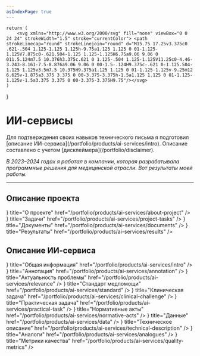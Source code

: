 ```yaml
---
asIndexPage: true
---
```



	return (
		<svg xmlns="http://www.w3.org/2000/svg"	fill="none"	viewBox="0 0 24 24" strokeWidth="1.5" stroke="currentColor"> <path	strokeLinecap="round" strokeLinejoin="round" d="M15.75 17.25v3.375c0 .621-.504 1.125-1.125 1.125h-9.75a1.125 1.125 0 01-1.125-1.125V7.875c0-.621.504-1.125 1.125-1.125H6.75a9.06 9.06 0 011.5.124m7.5 10.376h3.375c.621 0 1.125-.504 1.125-1.125V11.25c0-4.46-3.243-8.161-7.5-8.876a9.06 9.06 0 00-1.5-.124H9.375c-.621 0-1.125.504-1.125 1.125v3.5m7.5 10.375H9.375a1.125 1.125 0 01-1.125-1.125v-9.25m12 6.625v-1.875a3.375 3.375 0 00-3.375-3.375h-1.5a1.125 1.125 0 01-1.125-1.125v-1.5a3.375 3.375 0 00-3.375-3.375H9.75"/></svg>
	)
}

# ИИ-сервисы

<Callout type="info">
  Для подтверждения своих навыков технического письма я подготовил [описание ИИ-сервиса](/portfolio/products/ai-services/intro).  
	Описание составлено с учетом [дисклеймера](/portfolio/disclaimer).
</Callout>

*В 2023–2024 годах я работал в компании, которая разрабатывала программные решения для медицинской отрасли. Вот результаты моей работы.*

---

## Описание проекта

<Cards>
	<Cards.Card 
		icon={<IconSvg />}
		title="О проекте"
		href="/portfolio/products/ai-services/about-project"
  />
	<Cards.Card 
		icon={<IconSvg />}
		title="Задачи"
		href="/portfolio/products/ai-services/project-tasks"
  />
	<Cards.Card 
		icon={<IconSvg />}
		title="Документы"
		href="/portfolio/products/ai-services/documents"
  />
	<Cards.Card 
		icon={<IconSvg />}
		title="Результаты"
		href="/portfolio/products/ai-services/results"
  />
</Cards>

## Описание ИИ-сервиса

<Cards>
	<Cards.Card 
		icon={<IconSvg />}
		title="Общая информация"
		href="/portfolio/products/ai-services/intro"
  />
	<Cards.Card 
		icon={<IconSvg />}
		title="Аннотация"
		href="/portfolio/products/ai-services/annotation"
  />
	<Cards.Card 
		icon={<IconSvg />}
		title="Актуальность проблемы"
		href="/portfolio/products/ai-services/relevance"
  />
	<Cards.Card 
		icon={<IconSvg />}
		title="Стандарт медпомощи"
		href="/portfolio/products/ai-services/standard"
  />
	<Cards.Card 
		icon={<IconSvg />}
		title="Клиническая задача"
		href="/portfolio/products/ai-services/clinical-challenge"
  />
	<Cards.Card 
		icon={<IconSvg />}
		title="Практическая задача"
		href="/portfolio/products/ai-services/practical-task"
  />
	<Cards.Card 
		icon={<IconSvg />}
		title="Нормативные акты"
		href="/portfolio/products/ai-services/normative-acts"
  />
	<Cards.Card 
		icon={<IconSvg />}
		title="Данные"
		href="/portfolio/products/ai-services/data"
  />
	<Cards.Card 
		icon={<IconSvg />}
		title="Техническое описание"
		href="/portfolio/products/ai-services/technical-description"
  />
	<Cards.Card 
		icon={<IconSvg />}
		title="Аналоги"
		href="/portfolio/products/ai-services/analogues"
  />
	<Cards.Card 
		icon={<IconSvg />}
		title="Метрики качества"
		href="/portfolio/products/ai-services/quality-metrics"
  />
</Cards>
